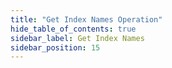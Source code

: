 ```yaml
---
title: "Get Index Names Operation"
hide_table_of_contents: true
sidebar_label: Get Index Names
sidebar_position: 15
---
```





<LanguageSwitcher supportedLanguages={supportedLanguages} />

<LanguageContent language="csharp">
   <GetIndexNamesCsharp />
</LanguageContent>

<LanguageContent language="java">
   <GetIndexNamesJava />
</LanguageContent>

<LanguageContent language="python">
   <GetIndexNamesPython />
</LanguageContent>

<LanguageContent language="php">
   <GetIndexNamesPhp />
</LanguageContent>

<LanguageContent language="nodejs">
   <GetIndexNamesNodejs />
</LanguageContent>


<!---
### Indexes
- [What are Indexes](../../../../indexes/what-are-indexes)
- [Creating and Deploying Indexes](../../../../indexes/creating-and-deploying)
- [Index Administration](../../../../indexes/index-administration)

### Operations
- [How to Get Indexes](../../../../client-api/operations/maintenance/indexes/get-indexes)
- [How to Put Indexes](../../../../client-api/operations/maintenance/indexes/put-indexes)
- [How to Delete Index](../../../../client-api/operations/maintenance/indexes/delete-index)


-->